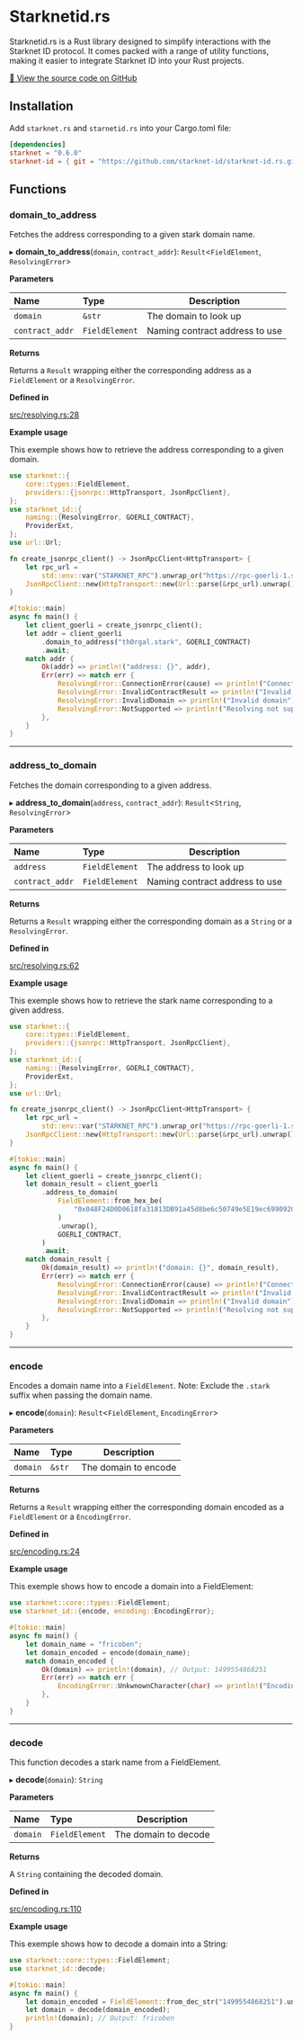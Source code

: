 # Starknetid.rs

Starknetid.rs is a Rust library designed to simplify interactions with the Starknet ID protocol. It comes packed with a range of utility functions, making it easier to integrate Starknet ID into your Rust projects.

[🔗 View the source code on GitHub](https://github.com/starknet-id/starknetid.rs)

## Installation

Add `starknet.rs` and `starnetid.rs` into your Cargo.toml file:

```toml
[dependencies]
starknet = "0.6.0"
starknet-id = { git = "https://github.com/starknet-id/starknet-id.rs.git", branch = "master" }
```

## Functions

### domain_to_address

Fetches the address corresponding to a given stark domain name.

▸ **domain_to_address**(`domain`, `contract_addr`): `Result`\<`FieldElement`, `ResolvingError`\>

**Parameters**

| Name            | Type           | Description                    |
| :-------------- | :------------- | ------------------------------ |
| `domain`        | `&str`         | The domain to look up          |
| `contract_addr` | `FieldElement` | Naming contract address to use |

**Returns**

Returns a `Result` wrapping either the corresponding address as a `FieldElement` or a `ResolvingError`.

**Defined in**

[src/resolving.rs:28](https://github.com/starknet-id/starknetid.rs/blob/master/src/resolving.rs#L28)

**Example usage**

This exemple shows how to retrieve the address corresponding to a given domain.

```rust
use starknet::{
    core::types::FieldElement,
    providers::{jsonrpc::HttpTransport, JsonRpcClient},
};
use starknet_id::{
    naming::{ResolvingError, GOERLI_CONTRACT},
    ProviderExt,
};
use url::Url;

fn create_jsonrpc_client() -> JsonRpcClient<HttpTransport> {
    let rpc_url =
        std::env::var("STARKNET_RPC").unwrap_or("https://rpc-goerli-1.starknet.rs/rpc/v0.4".into());
    JsonRpcClient::new(HttpTransport::new(Url::parse(&rpc_url).unwrap()))
}

#[tokio::main]
async fn main() {
    let client_goerli = create_jsonrpc_client();
    let addr = client_goerli
        .domain_to_address("th0rgal.stark", GOERLI_CONTRACT)
        .await;
    match addr {
        Ok(addr) => println!("address: {}", addr),
        Err(err) => match err {
            ResolvingError::ConnectionError(cause) => println!("Connection error: {}", cause),
            ResolvingError::InvalidContractResult => println!("Invalid contract result"),
            ResolvingError::InvalidDomain => println!("Invalid domain"),
            ResolvingError::NotSupported => println!("Resolving not supported"),
        },
    }
}
```

---

### address_to_domain

Fetches the domain corresponding to a given address.

▸ **address_to_domain**(`address`, `contract_addr`): `Result`\<`String`, `ResolvingError`\>

**Parameters**

| Name            | Type           | Description                    |
| :-------------- | :------------- | ------------------------------ |
| `address`       | `FieldElement` | The address to look up         |
| `contract_addr` | `FieldElement` | Naming contract address to use |

**Returns**

Returns a `Result` wrapping either the corresponding domain as a `String` or a `ResolvingError`.

**Defined in**

[src/resolving.rs:62](https://github.com/starknet-id/starknetid.rs/blob/master/src/resolving.rs#L62)

**Example usage**

This exemple shows how to retrieve the stark name corresponding to a given address.

```rust
use starknet::{
    core::types::FieldElement,
    providers::{jsonrpc::HttpTransport, JsonRpcClient},
};
use starknet_id::{
    naming::{ResolvingError, GOERLI_CONTRACT},
    ProviderExt,
};
use url::Url;

fn create_jsonrpc_client() -> JsonRpcClient<HttpTransport> {
    let rpc_url =
        std::env::var("STARKNET_RPC").unwrap_or("https://rpc-goerli-1.starknet.rs/rpc/v0.4".into());
    JsonRpcClient::new(HttpTransport::new(Url::parse(&rpc_url).unwrap()))
}

#[tokio::main]
async fn main() {
    let client_goerli = create_jsonrpc_client();
    let domain_result = client_goerli
        .address_to_domain(
            FieldElement::from_hex_be(
                "0x048F24D0D0618fa31813DB91a45d8be6c50749e5E19ec699092CE29aBe809294",
            )
            .unwrap(),
            GOERLI_CONTRACT,
        )
        .await;
    match domain_result {
        Ok(domain_result) => println!("domain: {}", domain_result),
        Err(err) => match err {
            ResolvingError::ConnectionError(cause) => println!("Connection error: {}", cause),
            ResolvingError::InvalidContractResult => println!("Invalid contract result"),
            ResolvingError::InvalidDomain => println!("Invalid domain"),
            ResolvingError::NotSupported => println!("Resolving not supported"),
        },
    }
}
```

---

### encode

Encodes a domain name into a `FieldElement`. Note: Exclude the `.stark` suffix when passing the domain name.

▸ **encode**(`domain`): `Result`\<`FieldElement`, `EncodingError`\>

**Parameters**

| Name     | Type   | Description          |
| :------- | :----- | -------------------- |
| `domain` | `&str` | The domain to encode |

**Returns**

Returns a `Result` wrapping either the corresponding domain encoded as a `FieldElement` or a `EncodingError`.

**Defined in**

[src/encoding.rs:24](https://github.com/starknet-id/starknetid.rs/blob/master/src/encoding.rs#L24)

**Example usage**

This exemple shows how to encode a domain into a FieldElement:

```rust
use starknet::core::types::FieldElement;
use starknet_id::{encode, encoding::EncodingError};

#[tokio::main]
async fn main() {
    let domain_name = "fricoben";
    let domain_encoded = encode(domain_name);
    match domain_encoded {
        Ok(domain) => println!(domain), // Output: 1499554868251
        Err(err) => match err {
            EncodingError::UnkwnownCharacter(char) => println!("Encoding error at character: {}", char),
        },
    }
}
```

---

### decode

This function decodes a stark name from a FieldElement.

▸ **decode**(`domain`): `String`

**Parameters**

| Name     | Type           | Description          |
| :------- | :------------- | -------------------- |
| `domain` | `FieldElement` | The domain to decode |

**Returns**

A `String` containing the decoded domain.

**Defined in**

[src/encoding.rs:110](https://github.com/starknet-id/starknetid.rs/blob/master/src/encoding.rs#L110)

**Example usage**

This exemple shows how to decode a domain into a String:

```rust
use starknet::core::types::FieldElement;
use starknet_id::decode;

#[tokio::main]
async fn main() {
    let domain_encoded = FieldElement::from_dec_str("1499554868251").unwrap();
    let domain = decode(domain_encoded);
    println!(domain); // Output: fricoben
}
```

